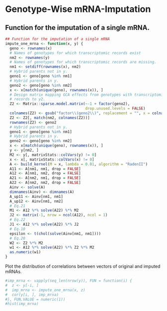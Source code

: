 # Genotype-Wise mRNA-Imputation

## Function for the imputation of a single mRNA.
```r
## Function for the imputation of a single mRNA
impute_one_mrna <- function(x, y) {
  geno <- rownames(x)
  # Names of genotypes for which transcriptomic records exist
  nm2 <- rownames(y)
  # Names of genotypes for which transcriptomic records are missing.
  nm1 <- setdiff(rownames(x), nm2)
  # Hybrid parents not in y.
  geno1 <- geno[geno %in% nm1]
  # Hybrid parents in y.
  geno2 <- geno[geno %in% nm2]
  x <- x[match(unique(geno), rownames(x)), ]
  # Design matrix mapping GCA effects from genotypes with transcriptomic
  # records to y2.
  Z2 <- Matrix::sparse.model.matrix(~-1 + factor(geno2),
                                    drop.unused.levels = FALSE)
  colnames(Z2) <- gsub("factor\\(geno2\\)", replacement = "", x = colnames(Z2))
  Z2 <- Z2[, match(nm2, colnames(Z2))]
  rownames(Z2) <- geno2
  # Hybrid parents not in y.
  geno1 <- geno[geno %in% nm1]
  # Hybrid parents in y.
  geno2 <- geno[geno %in% nm2]
  x <- x[match(unique(geno), rownames(x)), ]
  y <- y[nm2, ]
  M2 <- y[, matrixStats::colVars(y) != 0]
  x <- x[, matrixStats::colVars(x) != 0]
  A <- build_kernel(M = x, lambda = 0.01, algorithm = "RadenII")
  A11 <- A[nm1, nm1, drop = FALSE]
  A12 <- A[nm1, nm2, drop = FALSE]
  A21 <- A[nm2, nm1, drop = FALSE]
  A22 <- A[nm2, nm2, drop = FALSE]
  Ainv <- solve(A)
  dimnames(Ainv) <- dimnames(A)
  A_up11 <- Ainv[nm1, nm1]
  A_up12 <- Ainv[nm1, nm2]
  # Eq.21
  M1 <- A12 %*% solve(A22) %*% M2
  J2 <- matrix(-1, nrow = ncol(A12), ncol = 1)
  # Eq.22
  J1 <- A12 %*% solve(A22) %*% J2
  # Eq.10
  epsilon <- t(chol(solve(Ainv[nm1, nm1])))
  # Eq.20
  W2 <- Z2 %*% M2
  w1 <- A12 %*% solve(A22) %*% Z2 %*% M2
  as.numeric(w1)
}
```


Plot the distribution of correlations between vectors of original and imputed
mRNAs.
```r
#imp_mrna <- vapply(seq_len(nrow(y)), FUN = function(i) {
#  z <- y[-i, ]
#  imp_mrna <- impute_one_mrna(x, z)
#  cor(y[i, ], imp_mrna)
#}, FUN.VALUE = numeric(1))
#hist(imp_mrna)
```